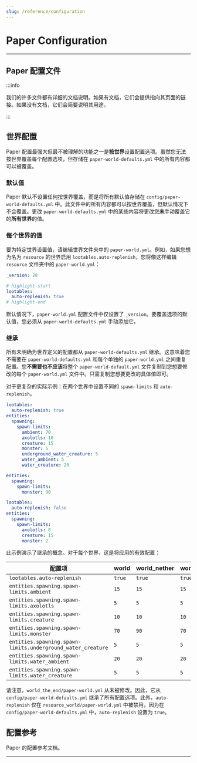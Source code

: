 ```yaml
---
slug: /reference/configuration
---
```


# Paper Configuration


---

## Paper 配置文件

:::info

我们的许多文件都有详细的文档说明。如果有文档，它们会提供指向其页面的链接。如果没有文档，它们会简要说明其用途。

:::

<ConfigurationStructureDiagram/>

## 世界配置

Paper 配置最强大但最不被理解的功能之一是**按世界**设置配置选项。虽然您无法按世界覆盖每个配置选项，但存储在 `paper-world-defaults.yml` 中的所有内容都可以被覆盖。

### 默认值

Paper 默认不设置任何按世界覆盖，而是将所有默认值存储在 `config/paper-world-defaults.yml` 中。此文件中的所有内容都可以按世界覆盖，但默认情况下不会覆盖。更改 `paper-world-defaults.yml` 中的某些内容将更改您**未**手动覆盖它的**所有世界**的值。

### 每个世界的值

要为特定世界设置值，请编辑世界文件夹中的 `paper-world.yml`。例如，如果您想为名为 `resource` 的世界启用 `lootables.auto-replenish`，您将像这样编辑 `resource` 文件夹中的 `paper-world.yml`：

```yaml title=resource/paper-world.yml
_version: 28

# highlight-start
lootables:
  auto-replenish: true
# highlight-end
```

默认情况下，`paper-world.yml` 配置文件中仅设置了 `_version`。要覆盖选项的默认值，您必须从 `paper-world-defaults.yml` 手动添加它。

### 继承

所有未明确为世界定义的配置都从 `paper-world-defaults.yml` 继承。这意味着您不需要在 `paper-world-defaults.yml` 和每个单独的 `paper-world.yml` 之间重复配置。您**不需要也不应该**将整个 `paper-world-default.yml` 文件复制到您想要修改的每个 `paper-world.yml` 文件中。只需复制您想要更改的具体值即可。

对于更复杂的实际示例：在两个世界中设置不同的 `spawn-limits` 和 `auto-replenish`。

```yaml title="paper-world-defaults.yml"
lootables:
  auto-replenish: true
entities:
  spawning:
    spawn-limits:
      ambient: 70
      axolotls: 10
      creature: 15
      monster: 5
      underground_water_creature: 5
      water_ambient: 5
      water_creature: 20
```

```yaml title="world_nether/paper-world.yml"
entities:
  spawning:
    spawn-limits:
      monster: 90
```

```yaml title="resource_world/paper-world.yml"
lootables:
  auto-replenish: false
entities:
  spawning:
    spawn-limits:
      axolotls: 8
      creature: 15
      monster: 2
```

此示例演示了继承的概念。对于每个世界，这是将应用的有效配置：

| 配置项                                                     | world  | world_nether | world_the_end | resource_world |
|----------------------------------------------------------|--------|--------------|---------------|----------------|
| `lootables.auto-replenish`                                | `true` | `true`       | `true`        | `false`        |
| `entities.spawning.spawn-limits.ambient`                  | `15`   | `15`         | `15`          | `15`           |
| `entities.spawning.spawn-limits.axolotls`                 | `5`    | `5`          | `5`           | `8`            |
| `entities.spawning.spawn-limits.creature`                 | `10`   | `10`         | `10`          | `15`           |
| `entities.spawning.spawn-limits.monster`                  | `70`   | `90`         | `70`          | `2`            |
| `entities.spawning.spawn-limits.underground_water_creature`| `5`    | `5`          | `5`           | `5`            |
| `entities.spawning.spawn-limits.water_ambient`            | `20`   | `20`         | `20`          | `20`           |
| `entities.spawning.spawn-limits.water_creature`           | `5`    | `5`          | `5`           | `5`            |

请注意，`world_the_end/paper-world.yml` 从未被修改。因此，它从 `config/paper-world-defaults.yml` 继承了所有配置选项。此外，`auto-replenish` 仅在 `resource_world/paper-world.yml` 中被禁用，因为在 `config/paper-world-defaults.yml` 中，`auto-replenish` 设置为 `true`。

## 配置参考

Paper 的配置参考文档。

---

<DocCardList items={useCurrentSidebarCategory().items} />